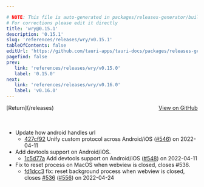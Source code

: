```yaml
---

# NOTE: This file is auto-generated in packages/releases-generator/build.ts
# For corrections please edit it directly
title: 'wry@0.15.1'
description: '0.15.1'
slug: 'references/releases/wry/v0.15.1'
tableOfContents: false
editUrl: 'https://github.com/tauri-apps/tauri-docs/packages/releases-generator/build.ts'
pagefind: false
prev:
   link: 'references/releases/wry/v0.15.0'
   label: '0.15.0'
next:
   link: 'references/releases/wry/v0.16.0'
   label: 'v0.16.0'
---
```


<div style="margin-bottom:3rem; display: flex; justify-content: space-between; align-items: center"><span>[Return](/releases)</span><span><a href="https://github.com/tauri-apps/wry/releases/tag/wry-v0.15.1">View on GitHub</a></span></div>

- Update how android handles url
  - [427cf92](https://github.com/tauri-apps/wry/commit/427cf9222d7152f911aa70eb778eb7aa90c83fac) Unify custom protocol across Android/iOS ([#546](https://github.com/tauri-apps/wry/pull/546)) on 2022-04-11
- Add devtools support on Android/iOS.
  - [1c5d77a](https://github.com/tauri-apps/wry/commit/1c5d77a8ce79e75705a71c659af86541d50c5007) Add devtools support on Android/iOS ([#548](https://github.com/tauri-apps/wry/pull/548)) on 2022-04-11
- Fix to reset process on MacOS when webview is closed, closes #536.
  - [fd1dcc3](https://github.com/tauri-apps/wry/commit/fd1dcc3cc5a290bfe4ae8de04064074109902432) fix: reset background process when webview is closed, closes [#536](https://github.com/tauri-apps/wry/pull/536) ([#556](https://github.com/tauri-apps/wry/pull/556)) on 2022-04-24

